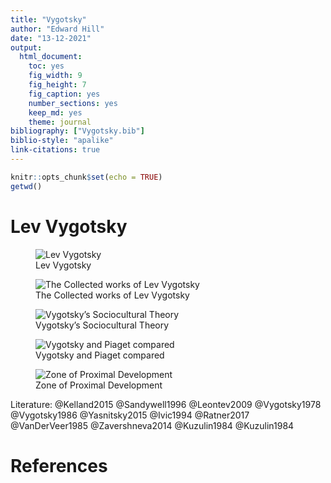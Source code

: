 ```yaml
---
title: "Vygotsky"
author: "Edward Hill"
date: "13-12-2021"
output: 
  html_document: 
    toc: yes
    fig_width: 9
    fig_height: 7
    fig_caption: yes
    number_sections: yes
    keep_md: yes
    theme: journal
bibliography: ["Vygotsky.bib"]
biblio-style: "apalike"
link-citations: true
---
```


```r
knitr::opts_chunk$set(echo = TRUE)
getwd()
```

# Lev Vygotsky 

![Lev Vygotsky](https://upload.wikimedia.org/wikipedia/en/thumb/7/7e/Lev_Vygotsky.jpg/220px-Lev_Vygotsky.jpg)

![The Collected works of Lev Vygotsky](https://media.s-bol.com/qwLLOYlvA33/550x784.jpg)

![Vygotsky's Sociocultural Theory](https://www.simplypsychology.org/Vygotsky-vs-Piaget.jpg?ezimgfmt=rs:382x222/rscb30/ng:webp/ngcb30)

![Vygotsky and Piaget compared](http://slideplayer.com/2549170/9/images/8/Vygotsky+and+Piaget+compared.jpg)

![Zone of Proximal Development](https://www.simplypsychology.org/ZPD.gif)


Literature: @Kelland2015 @Sandywell1996 @Leontev2009 @Vygotsky1978 @Vygotsky1986 @Yasnitsky2015 @Ivic1994 @Ratner2017 @VanDerVeer1985 @Zavershneva2014 @Kuzulin1984
@Kuzulin1984

# References


